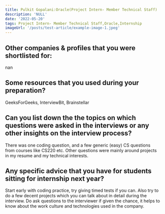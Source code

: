 ```yaml
---
title: Pulkit Gopalani:Oracle(Project Intern- Member Technical Staff)
description: 'NULL' 
date: '2022-05-20'
tags: Project Intern- Member Technical Staff,Oracle,Internship
imageUrl: '/posts/test-article/example-image-1.jpeg'
---
```


## Other companies & profiles that you were shortlisted for:
nan

## Some resources that you used during your preparation?
GeeksForGeeks, InterviewBit, Brainstellar

## Can you list down the the topics on which questions were asked in the interviews or any other insights on the interview process?
There was one coding question, and a few generic (easy) CS questions from courses like CS220 etc. Other questions were mainly around projects in my resume and my technical interests.
## Any specific advice that you have for students sitting for internship next year?
Start early with coding practice, try giving timed tests if you can. Also try to do a few decent projects which you can talk about in detail during the interview. Do ask questions to the interviewer if given the chance, it helps to know about the work culture and technologies used in the company.

